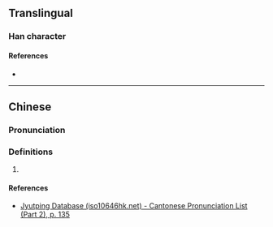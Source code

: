 {{character info/new}}
==Translingual==

===Han character===
{{Han char|rn=78|rad=歹|as=10|sn=14|four=|canj=MNQKD|ids=⿰歹秦}}

====References====
* {{Han ref|kx=0582.230|dkj=16534|dj=0975.200|hdz=21391.210|uh=6B9D|ud=27549}}

----

==Chinese==
{{zh-forms}}

===Pronunciation===
{{zh-pron
|m=zhēn
|c=zeon1
|h=pfs=
|md=
|mn=
|w=
|mc=y
|oc=y
|cat=
}}

===Definitions===
{{zh-hanzi}}

# {{rfdef|zh}}

====References====
* [http://www.iso10646hk.net/jp/document/download.jsp Jyutping Database (iso10646hk.net) - Cantonese Pronunciation List (Part 2), p. 135]